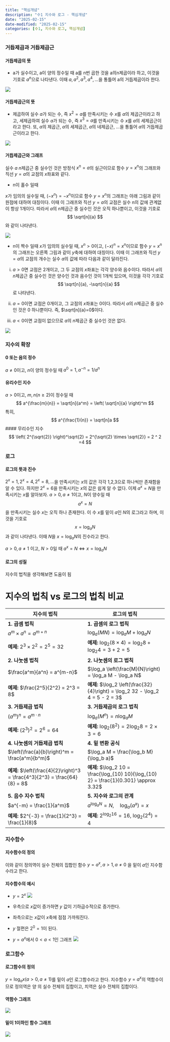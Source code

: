 ```yaml
---
title: "핵심개념"
description: "수1 지수와 로그 - 핵심개념"
date: "2025-02-15"
date-modified: "2025-02-15"
categories: [수1, 지수와 로그, 핵심개념]
---
```


### 거듭제곱과 거듭제곱근

#### 거듭제곱의 뜻

-   a가 실수이고, a이 양의 정수일 때 a를 n번 곱한 것을 a의n제곱이라 하고, 이것을 기호로 $a^n$으로 나타낸다. 이때 $a, a^2, a^3, a^4, ...$을 통틀어 a의 거듭제곱이라 한다.

![](images/clipboard-2043931685.png)

#### 거듭제곱근의 뜻

-   제곱하여 실수 $a$가 되는 수, 즉 $x^2 = a$를 만족시키는 수 $x$를 $a$의 제곱근이라고 하고, 세제곱하여 실수 $a$가 되는 수, 즉 $x^3 = a$를 만족시키는 수 $x$를 $a$의 세제곱근이라고 한다. 또, $a$의 제곱근, $a$의 세제곱근, $a$의 네제곱근, $...$을 통틀어 $a$의 거듭제곱근이라고 한다.

![](images/clipboard-3787839779.png)

#### 거듭제곱근와 그래프

실수 $a$ $n$제곱근 중 실수인 것은 방정식 $x^n =a$의 실근이므로 함수 $y= x^n$의 그래프와 직선 $y=a$의 교점의 $x$좌표와 같다.

-   n이 홀수 일때

$x$가 임의의 실수일 때, $(-x^n) = -x^n$이므로 함수 $y=x^n$의 그래프는 아래 그림과 같이 원점에 대하여 대칭이다.
이때 이 그래프와 직선 $y=a$의 교점은 실수 n의 값에 관계없이 항상 1개이다.
따라서 $a$의 $n$제곱근 중 실수인 것은 오직 하나뿐이고, 이것을 기호로 $$
\sqrt[n]{a}
$$ 와 같이 나타낸다.

![](images/clipboard-2278522410.png)

-   n이 짝수 일때 $x$가 임의의 실수일 때, $x^n>0$이고, $(-x)^n=x^n$이므로 함수 $y=x^n$의 그래프는 오른쪽 그림과 같이 $y$축에 대하여 대칭이다. 이때 이 그래프와 직선 $y=a$의 교점의 개수는 실수 $a$의 값에 따라 다음과 같이 달라진다.

(i) $a>0$면 교점은 2개이고, 그 두 교점의 $x$좌표는 각각 양수와 음수이다.
    따라서 $a$의 $n$제곱근 중 실수인 것은 양수인 것과 음수인 것이 $1$개씩 있으며, 이것을 각각 기호로 $$
    \sqrt[n]{a}, -\sqrt[n]{a}
    $$ 로 나타낸다.

(ii) $a=0$이면 교점은 $0$개이고, 그 교점의 $x$좌표는 $0$이다.
     따라서 $a$의 $n$제곱근 중 실수인 것은 $0$ 하나뿐이다.
     즉, $\sqrt[n]{a}=0$이다.

(iii) $a<0$이면 교점이 없으므로 $a$의 $n$제곱근 중 실수인 것은 없다.

![](images/clipboard-4034180231.png)

### 지수의 확장

#### 0 또는 음의 정수

$a \neq 0$이고, $n$이 양의 정수일 때 $a^0 =1, a^{-n}=1/a^n$

#### 유리수인 지수

$a > 0$이고, $m,n(n\geq2)$이 정수일 때 $$
a^{\frac{m}{n}} = \sqrt[n]{a^m} = \left( \sqrt[n]{a} \right)^m
$$ 특히, $$
a^{\frac{1}{n}} = \sqrt[n]a
$$ \#### 무리수인 지수 $$
\left( 2^{\sqrt{2}} \right)^\sqrt{2} = 2^{\sqrt{2} \times \sqrt{2}} = 2 ^ 2 =4
$$

### 로그

#### 로그의 뜻과 진수

$2^x=1, 2^x=4, 2^x=8, ...$을 만족시키는 $x$의 값은 각각 1,2,3으로 하나씩만 존재함을 알 수 있다.
하지만 $2^x=6$을 만족시키는 $x$의 값은 쉽게 알 수 없다.
이제 $a^x=N$을 만족시키는 $x$를 알아보자.
$a>0, a \neq 1$이고, $N$이 양수일 때 $$a^x=N$$ 을 만족시키는 실수 $x$는 오직 하나 존재한다.
이 수 $x$를 밑이 $a$인 $N$의 로그라고 하며, 이것을 기호로 $$x=\log_aN$$ 과 같이 나타낸다.
이때 $N$을 $x=\log_aN$의 진수라고 한다.

::: callout-important
$a > 0, a \neq 1$ 이고, $N > 0$일 때 $a^x = N \Leftrightarrow x = \log_a N$
:::

#### 로그의 성질

지수의 법칙을 생각해보면 도움이 됨

# 지수의 법칙 vs 로그의 법칙 비교

| **지수의 법칙** | **로그의 법칙** |
|----|----|
| **1. 곱셈 법칙** | **1. 곱셈의 로그 법칙** |
| $a^m \times a^n = a^{m+n}$ | $\log_a (MN) = \log_a M + \log_a N$ |
| **예제:** $2^3 \times 2^2 = 2^5 = 32$ | **예제:** $\log_2 (8 \times 4) = \log_2 8 + \log_2 4 = 3 + 2 = 5$ |
| **2. 나눗셈 법칙** | **2. 나눗셈의 로그 법칙** |
| $\frac{a^m}{a^n} = a^{m-n}$ | $\log_a \left(\frac{M}{N}\right) = \log_a M - \log_a N$ |
| **예제:** $\frac{2^5}{2^2} = 2^3 = 8$ | **예제:** $\log_2 \left(\frac{32}{4}\right) = \log_2 32 - \log_2 4 = 5 - 2 = 3$ |
| **3. 거듭제곱 법칙** | **3. 거듭제곱의 로그 법칙** |
| $(a^m)^n = a^{m \cdot n}$ | $\log_a (M^n) = n \log_a M$ |
| **예제:** $(2^3)^2 = 2^6 = 64$ | **예제:** $\log_2 (8^2) = 2 \log_2 8 = 2 \times 3 = 6$ |
| **4. 나눗셈의 거듭제곱 법칙** | **4. 밑 변환 공식** |
| $\left(\frac{a}{b}\right)^m = \frac{a^m}{b^m}$ | $\log_a M = \frac{\log_b M}{\log_b a}$ |
| **예제:** $\left(\frac{4}{2}\right)^3 = \frac{4^3}{2^3} = \frac{64}{8} = 8$ | **예제:** $\log_2 10 = \frac{\log_{10} 10}{\log_{10} 2} = \frac{1}{0.301} \approx 3.32$ |
| **5. 음수 지수 법칙** | **5. 지수와 로그의 관계** |
| $a^{-m} = \frac{1}{a^m}$ | $a^{\log_a N} = N, \quad \log_a (a^x) = x$ |
| **예제:** $2^{-3} = \frac{1}{2^3} = \frac{1}{8}$ | **예제:** $2^{\log_2 16} = 16$, $\log_2 (2^4) = 4$ |


### 지수함수

#### 지수함수의 정의
이와 같이 정의역이 실수 전체의 집합인 함수
$y=a^x, a>1, a \neq 0$
을 밑이 $a$인 지수함수라고 한다.

#### 지수함수의 예시
-   $y=2^x$
![](images/지수함수그래프예시.JPG)
-   우측으로 $x$값이 증가하면 $y$ 값이 기하급수적으로 증가한다.
-   좌측으로는 $x$값이 $x$축에 점점 가까워진다.
-   $y$ 절편은 $2^0=1$이 된다.

-   $y=a^x$에서 $0<a<1$인 그래프
![](images/1이하그래프.JPG)

### 로그함수

#### 로그함수의 정의
$y=\log_ax (a>0, a \neq 1)$를 밑이 $a$인 로그함수라고 한다.
지수함수 $y=a^x$의 역함수이므로 정의역은 양
의 실수 전체의 집합이고, 치역은 실수 전체의 집합이다.

#### 역함수 그래프
![](images/역함수.JPG)

#### 밑이 1이하인 함수 그래프
![](images/밑1이하인로그함수그래프.JPG)





